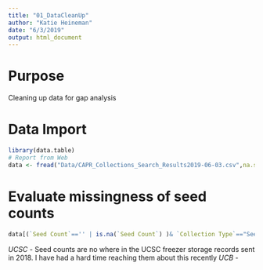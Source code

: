 ```yaml
---
title: "01_DataCleanUp"
author: "Katie Heineman"
date: "6/3/2019"
output: html_document
---
```

# Purpose

Cleaning up data for gap analysis

# Data Import
```r
library(data.table)
# Report from Web
data <- fread("Data/CAPR_Collections_Search_Results2019-06-03.csv",na.strings=c("",NULL,NA))

```

# Evaluate missingness of seed counts

```r
data[(`Seed Count`=='' | is.na(`Seed Count`) )& `Collection Type`=="Seed", .(Count=.N),by=c("Primary Seed Bank")]
```

*UCSC* - Seed counts are no where in the UCSC freezer storage records sent in 2018. I have had a hard time reaching them about this recently
*UCB* - 



